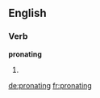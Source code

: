 ==English==

===Verb===
'''pronating'''

# {{present participle of|pronate}}

[[de:pronating]]
[[fr:pronating]]